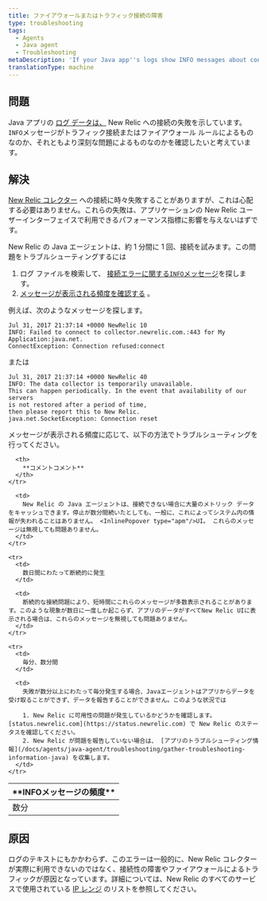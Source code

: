 ```yaml
---
title: ファイアウォールまたはトラフィック接続の障害
type: troubleshooting
tags:
  - Agents
  - Java agent
  - Troubleshooting
metaDescription: 'If your Java app''s logs show INFO messages about connectivity failures with New Relic, follow these troubleshooting steps based on frequency of the message.'
translationType: machine
---
```


## 問題

Java アプリの [ログ データは、](/docs/agents/java-agent/troubleshooting/generate-debug-logs-troubleshooting-java) New Relic への接続の失敗を示しています。 `INFO`メッセージがトラフィック接続またはファイアウォール ルールによるものなのか、それともより深刻な問題によるものなのかを確認したいと考えています。

## 解決

[New Relic コレクター](/docs/accounts-partnerships/education/getting-started-new-relic/glossary#collector) への接続に時々失敗することがありますが、これは心配する必要はありません。これらの失敗は、アプリケーションの New Relic ユーザーインターフェイスで利用できるパフォーマンス指標に影響を与えないはずです。

New Relic の Java エージェントは、約 1 分間に 1 回、接続を試みます。この問題をトラブルシューティングするには

1. ログ ファイルを検索して、 [接続エラーに関する`INFO`メッセージ](#info-messages)を探します。
2. [メッセージが表示される頻度を確認する](#message-frequency) 。

例えば、次のようなメッセージを探します。

```
Jul 31, 2017 21:37:14 +0000 NewRelic 10
INFO: Failed to connect to collector.newrelic.com.:443 for My Application:java.net.
ConnectException: Connection refused:connect
```

または

```
Jul 31, 2017 21:37:14 +0000 NewRelic 40
INFO: The data collector is temporarily unavailable.
This can happen periodically. In the event that availability of our servers 
is not restored after a period of time, 
then please report this to New Relic.
java.net.SocketException: Connection reset
```

メッセージが表示される頻度に応じて、以下の方法でトラブルシューティングを行ってください。

<table>
  <thead>
    <tr>
      <th>
        **INFOメッセージの頻度**
      </th>

      <th>
        **コメントコメント**
      </th>
    </tr>
  </thead>

  <tbody>
    <tr>
      <td>
        数分
      </td>

      <td>
        New Relic の Java エージェントは、接続できない場合に大量のメトリック データをキャッシュできます。停止が数分間続いたとしても、一般に、これによってシステム内の情報が失われることはありません。 <InlinePopover type="apm"/>UI。 これらのメッセージは無視しても問題ありません。
      </td>
    </tr>

    <tr>
      <td>
        数日間にわたって断続的に発生
      </td>

      <td>
        断続的な接続問題により、短時間にこれらのメッセージが多数表示されることがあります。このような現象が数日に一度しか起こらず、アプリのデータがすべてNew Relic UIに表示される場合は、これらのメッセージを無視しても問題ありません。
      </td>
    </tr>

    <tr>
      <td>
        毎分、数分間
      </td>

      <td>
        失敗が数分以上にわたって毎分発生する場合、Javaエージェントはアプリからデータを受け取ることができず、データを報告することができません。このような状況では

        1. New Relic に可用性の問題が発生しているかどうかを確認します。 [status.newrelic.com](https://status.newrelic.com) で New Relic のステータスを確認してください。
        2. New Relic が問題を報告していない場合は、 [アプリのトラブルシューティング情報](/docs/agents/java-agent/troubleshooting/gather-troubleshooting-information-java) を収集します。
      </td>
    </tr>
  </tbody>
</table>

## 原因

ログのテキストにもかかわらず、このエラーは一般的に、New Relic コレクターが実際に利用できないのではなく、接続性の障害やファイアウォールによるトラフィックが原因となっています。詳細については、New Relic のすべてのサービスで使用されている [IP レンジ](/docs/apm/new-relic-apm/getting-started/networks) のリストを参照してください。